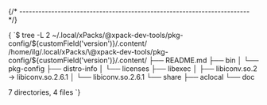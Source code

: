 


{/* ------------------------------------------------------------------------ */}

<CodeBlock language="console"> {
`$ tree -L 2 ~/.local/xPacks/\@xpack-dev-tools/pkg-config/${customField('version')}/.content/
/home/ilg/.local/xPacks/\@xpack-dev-tools/pkg-config/${customField('version')}/.content/
├── README.md
├── bin
│   └── pkg-config
├── distro-info
│   └── licenses
├── libexec
│   ├── libiconv.so.2 -> libiconv.so.2.6.1
│   └── libiconv.so.2.6.1
└── share
    ├── aclocal
    └── doc

7 directories, 4 files
`} </CodeBlock>
